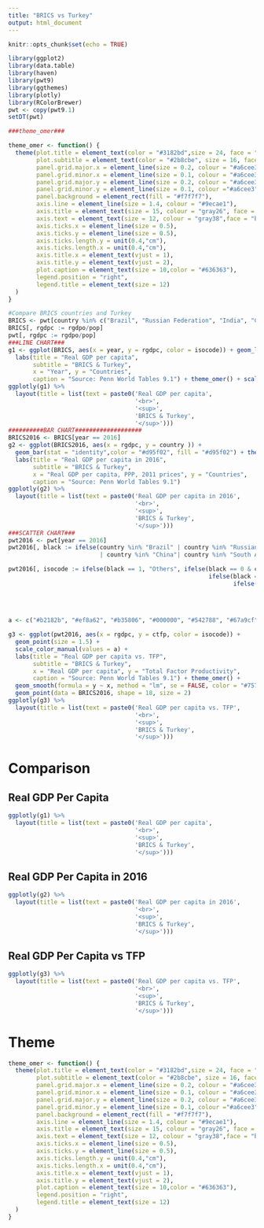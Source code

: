 ```yaml
---
title: "BRICS vs Turkey"
output: html_document
---
```


```r
knitr::opts_chunk$set(echo = TRUE)

library(ggplot2)
library(data.table)
library(haven)
library(pwt9)
library(ggthemes)
library(plotly)
library(RColorBrewer)
pwt <- copy(pwt9.1)
setDT(pwt)

###theme_omer###

theme_omer <- function() { 
  theme(plot.title = element_text(color = "#3182bd",size = 24, face = "bold"),
        plot.subtitle = element_text(color = "#2b8cbe", size = 16, face = "bold"),
        panel.grid.major.x = element_line(size = 0.2, colour = "#a6cee3", linetype = "solid"),
        panel.grid.minor.x = element_line(size = 0.1, colour = "#a6cee3"),
        panel.grid.major.y = element_line(size = 0.2, colour = "#a6cee3", linetype = "solid"),
        panel.grid.minor.y = element_line(size = 0.1, colour ="#a6cee3"),
        panel.background = element_rect(fill = "#f7f7f7"),
        axis.line = element_line(size = 1.4, colour = "#9ecae1"),
        axis.title = element_text(size = 15, colour = "gray26", face = "bold"),
        axis.text = element_text(size = 12, colour = "gray38",face = "bold"),
        axis.ticks.x = element_line(size = 0.5),
        axis.ticks.y = element_line(size = 0.5),
        axis.ticks.length.y = unit(0.4,"cm"),
        axis.ticks.length.x = unit(0.4,"cm"),
        axis.title.x = element_text(vjust = 1),
        axis.title.y = element_text(vjust = 2),
        plot.caption = element_text(size = 10,color = "#636363"),
        legend.position = "right",
        legend.title = element_text(size = 12)
  )
}

#Compare BRICS countries and Turkey
BRICS <- pwt[country %in% c("Brazil", "Russian Federation", "India", "China", "South Africa", "Turkey")]
BRICS[, rgdpc := rgdpo/pop]
pwt[, rgdpc := rgdpo/pop]
###LINE CHART###
g1 <- ggplot(BRICS, aes(x = year, y = rgdpc, color = isocode)) + geom_line(size = 1.2) + 
  labs(title = "Real GDP per capita",
       subtitle = "BRICS & Turkey",
       x = "Year", y = "Countries",
       caption = "Source: Penn World Tables 9.1") + theme_omer() + scale_color_colorblind()
ggplotly(g1) %>%
  layout(title = list(text = paste0('Real GDP per capita',
                                    '<br>',
                                    '<sup>',
                                    'BRICS & Turkey',
                                    '</sup>')))
##########BAR CHART###################
BRICS2016 <- BRICS[year == 2016]
g2 <- ggplot(BRICS2016, aes(x = rgdpc, y = country )) + 
  geom_bar(stat = "identity",color = "#d95f02", fill = "#d95f02") + theme_omer() +
  labs(title = "Real GDP per capita in 2016",
       subtitle = "BRICS & Turkey",
       x = "Real GDP per capita, PPP, 2011 prices", y = "Countries",
       caption = "Source: Penn World Tables 9.1")
ggplotly(g2) %>%
  layout(title = list(text = paste0('Real GDP per capita in 2016',
                                    '<br>',
                                    '<sup>',
                                    'BRICS & Turkey',
                                    '</sup>')))
###SCATTER CHART###
pwt2016 <- pwt[year == 2016]
pwt2016[, black := ifelse(country %in% "Brazil" | country %in% "Russian Federation" | country %in% "India"
                          | country %in% "China"| country %in% "South Africa"| country %in% "Turkey", 0, 1)]

pwt2016[, isocode := ifelse(black == 1, "Others", ifelse(black == 0 & country == "Brazil", "BRA",
                                                         ifelse(black == 0 & country == "Russian Federation", "RUS",
                                                                ifelse(black == 0 & country == "China", "CHN",
                                                                       ifelse(black == 0 & country == "India", "IND",
                                                                              ifelse(black == 0 & country == "Turkey", "TUR",
                                                                                     ifelse(black == 0 & country == "South Africa", "ZAF",0
                                                                                     )))))))]
a <- c("#b2182b", "#ef8a62", "#b35806", "#000000", "#542788", "#67a9cf", "#2166ac")

g3 <- ggplot(pwt2016, aes(x = rgdpc, y = ctfp, color = isocode)) + 
  geom_point(size = 1.5) +
  scale_color_manual(values = a) +
  labs(title = "Real GDP per capita vs. TFP",
       subtitle = "BRICS & Turkey",
       x = "Real GDP per capita", y = "Total Factor Productivity",
       caption = "Source: Penn World Tables 9.1") + theme_omer() +
  geom_smooth(formula = y ~ x, method = "lm", se = FALSE, color = "#7570b3") +
  geom_point(data = BRICS2016, shape = 18, size = 2)
ggplotly(g3) %>%
  layout(title = list(text = paste0('Real GDP per capita vs. TFP',
                                    '<br>',
                                    '<sup>',
                                    'BRICS & Turkey',
                                    '</sup>'))) 

```

# Comparison {.tabset}

## Real GDP Per Capita {.tabset}

```r
ggplotly(g1) %>%
  layout(title = list(text = paste0('Real GDP per capita',
                                    '<br>',
                                    '<sup>',
                                    'BRICS & Turkey',
                                    '</sup>')))
```

## Real GDP Per Capita in 2016 {.tabset}

```r
ggplotly(g2) %>%
  layout(title = list(text = paste0('Real GDP per capita in 2016',
                                    '<br>',
                                    '<sup>',
                                    'BRICS & Turkey',
                                    '</sup>')))
```

## Real GDP Per Capita vs TFP {.tabset}

```r
ggplotly(g3) %>%
  layout(title = list(text = paste0('Real GDP per capita vs. TFP',
                                    '<br>',
                                    '<sup>',
                                    'BRICS & Turkey',
                                    '</sup>'))) 
```

# Theme

```r
theme_omer <- function() { 
  theme(plot.title = element_text(color = "#3182bd",size = 24, face = "bold"),
        plot.subtitle = element_text(color = "#2b8cbe", size = 16, face = "bold"),
        panel.grid.major.x = element_line(size = 0.2, colour = "#a6cee3", linetype = "solid"),
        panel.grid.minor.x = element_line(size = 0.1, colour = "#a6cee3"),
        panel.grid.major.y = element_line(size = 0.2, colour = "#a6cee3", linetype = "solid"),
        panel.grid.minor.y = element_line(size = 0.1, colour ="#a6cee3"),
        panel.background = element_rect(fill = "#f7f7f7"),
        axis.line = element_line(size = 1.4, colour = "#9ecae1"),
        axis.title = element_text(size = 15, colour = "gray26", face = "bold"),
        axis.text = element_text(size = 12, colour = "gray38",face = "bold"),
        axis.ticks.x = element_line(size = 0.5),
        axis.ticks.y = element_line(size = 0.5),
        axis.ticks.length.y = unit(0.4,"cm"),
        axis.ticks.length.x = unit(0.4,"cm"),
        axis.title.x = element_text(vjust = 1),
        axis.title.y = element_text(vjust = 2),
        plot.caption = element_text(size = 10,color = "#636363"),
        legend.position = "right",
        legend.title = element_text(size = 12)
  )
}

```

